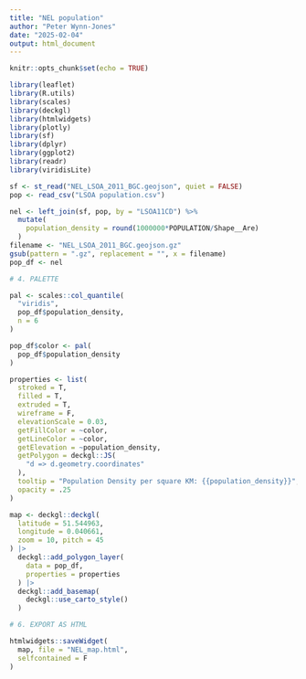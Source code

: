 ---
title: "NEL population"
author: "Peter Wynn-Jones"
date: "2025-02-04"
output: html_document
---

```{r setup, include=FALSE}
knitr::opts_chunk$set(echo = TRUE)
```



```{r}
library(leaflet)
library(R.utils)
library(scales)
library(deckgl)
library(htmlwidgets)
library(plotly)
library(sf)         
library(dplyr)   
library(ggplot2)    
library(readr)
library(viridisLite)
```

```{r}
sf <- st_read("NEL_LSOA_2011_BGC.geojson", quiet = FALSE)
pop <- read_csv("LSOA population.csv")

nel <- left_join(sf, pop, by = "LSOA11CD") %>%
  mutate(
    population_density = round(1000000*POPULATION/Shape__Are)
  )
filename <- "NEL_LSOA_2011_BGC.geojson.gz"
gsub(pattern = ".gz", replacement = "", x = filename)
pop_df <- nel

# 4. PALETTE

pal <- scales::col_quantile(
  "viridis",
  pop_df$population_density,
  n = 6
)

pop_df$color <- pal(
  pop_df$population_density
)

```



```{r}
properties <- list(
  stroked = T,
  filled = T,
  extruded = T,
  wireframe = F,
  elevationScale = 0.03,
  getFillColor = ~color,
  getLineColor = ~color,
  getElevation = ~population_density,
  getPolygon = deckgl::JS(
    "d => d.geometry.coordinates"
  ),
  tooltip = "Population Density per square KM: {{population_density}}",
  opacity = .25
)

```


```{r}
map <- deckgl::deckgl(
  latitude = 51.544963,
  longitude = 0.040661,
  zoom = 10, pitch = 45
) |>
  deckgl::add_polygon_layer(
    data = pop_df,
    properties = properties
  ) |>
  deckgl::add_basemap(
    deckgl::use_carto_style()
  )

# 6. EXPORT AS HTML

htmlwidgets::saveWidget(
  map, file = "NEL_map.html",
  selfcontained = F
)

```